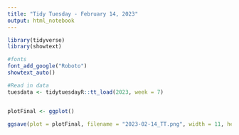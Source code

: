 ```yaml
---
title: "Tidy Tuesday - February 14, 2023"
output: html_notebook
---
```

```r
library(tidyverse)
library(showtext)

#fonts
font_add_google("Roboto")
showtext_auto()

#Read in data
tuesdata <- tidytuesdayR::tt_load(2023, week = 7)
```

```r
```

```r
plotFinal <- ggplot() 
```

```r
ggsave(plot = plotFinal, filename = "2023-02-14_TT.png", width = 11, height = 8, unit = "in")
```

